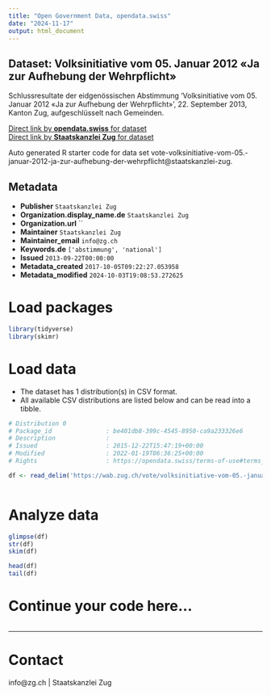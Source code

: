 ```yaml
---
title: "Open Government Data, opendata.swiss"
date: "2024-11-17"
output: html_document
---
```


## Dataset: Volksinitiative vom 05. Januar 2012 «Ja zur Aufhebung der Wehrpflicht»

Schlussresultate der eidgenössischen Abstimmung 'Volksinitiative vom 05. Januar 2012 «Ja zur Aufhebung der Wehrpflicht»', 22. September 2013, Kanton Zug, aufgeschlüsselt nach Gemeinden.

[Direct link by **opendata.swiss** for dataset](https://opendata.swiss/de/dataset/volksinitiative-vom-05-januar-2012-ja-zur-aufhebung-der-wehrpflicht)<br>
[Direct link by **Staatskanzlei Zug** for dataset](https://wab.zug.ch/vote/volksinitiative-vom-05.-januar-2012-ja-zur-aufhebung-der-wehrpflicht/data)

Auto generated R starter code for data set vote-volksinitiative-vom-05.-januar-2012-ja-zur-aufhebung-der-wehrpflicht@staatskanzlei-zug.

## Metadata

- **Publisher** `Staatskanzlei Zug`
- **Organization.display_name.de** `Staatskanzlei Zug`
- **Organization.url** ``
- **Maintainer** `Staatskanzlei Zug`
- **Maintainer_email** `info@zg.ch`
- **Keywords.de** `['abstimmung', 'national']`
- **Issued** `2013-09-22T00:00:00`
- **Metadata_created** `2017-10-05T09:22:27.053958`
- **Metadata_modified** `2024-10-03T19:08:53.272625`


# Load packages

```r

library(tidyverse)
library(skimr)

```

# Load data

-   The dataset has 1 distribution(s) in CSV format.
-   All available CSV distributions are listed below and can be read into a tibble.

```r

# Distribution 0
# Package_id               : be401db8-399c-4545-8950-ca9a233326e6
# Description              : 
# Issued                   : 2015-12-22T15:47:19+00:00
# Modified                 : 2022-01-19T06:36:25+00:00
# Rights                   : https://opendata.swiss/terms-of-use#terms_by

df <- read_delim('https://wab.zug.ch/vote/volksinitiative-vom-05.-januar-2012-ja-zur-aufhebung-der-wehrpflicht/data-csv')



```

# Analyze data

```r

glimpse(df)
str(df)
skim(df)

head(df)
tail(df)

```

# Continue your code here...

```r

```

------------------------------------------------------------------------

# Contact

info@zg.ch | Staatskanzlei Zug
